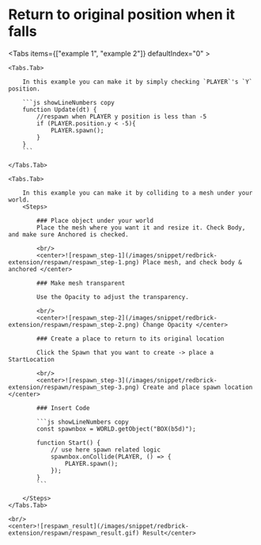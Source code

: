 
# Return to original position when it falls

<Tabs items={["example 1", "example 2"]} defaultIndex="0" >
    
    <Tabs.Tab>

        In this example you can make it by simply checking `PLAYER`'s `Y` position.

        ```js showLineNumbers copy
        function Update(dt) {
            //respawn when PLAYER y position is less than -5
            if (PLAYER.position.y < -5){
                PLAYER.spawn();
            }
        }
        ```

    </Tabs.Tab>

    <Tabs.Tab>

        In this example you can make it by colliding to a mesh under your world.
        <Steps>

            ### Place object under your world
            Place the mesh where you want it and resize it. Check Body, and make sure Anchored is checked.

            <br/>
            <center>![respawn_step-1](/images/snippet/redbrick-extension/respawn/respawn_step-1.png) Place mesh, and check body & anchored </center>

            ### Make mesh transparent

            Use the Opacity to adjust the transparency.

            <br/>
            <center>![respawn_step-2](/images/snippet/redbrick-extension/respawn/respawn_step-2.png) Change Opacity </center>

            ### Create a place to return to its original location

            Click the Spawn that you want to create -> place a StartLocation

            <br/>
            <center>![respawn_step-3](/images/snippet/redbrick-extension/respawn/respawn_step-3.png) Create and place spawn location </center>

            ### Insert Code

            ```js showLineNumbers copy
            const spawnbox = WORLD.getObject("BOX(b5d)");

            function Start() {
                // use here spawn related logic
                spawnbox.onCollide(PLAYER, () => {
                    PLAYER.spawn();
                });
            }
            ```

        </Steps>
    </Tabs.Tab>

    <br/>
    <center>![respawn_result](/images/snippet/redbrick-extension/respawn/respawn_result.gif) Result</center>

</Tabs>
